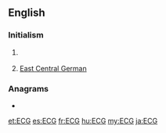 ==English==

===Initialism===
{{rfc-header|Initialism}}
{{en-initialism}}

# {{label|en|cardiology}} {{initialism of|electrocardiogram|lang=en}}
# [[East Central German]]

===Anagrams===
* {{l|en|GCE}}

[[et:ECG]]
[[es:ECG]]
[[fr:ECG]]
[[hu:ECG]]
[[my:ECG]]
[[ja:ECG]]